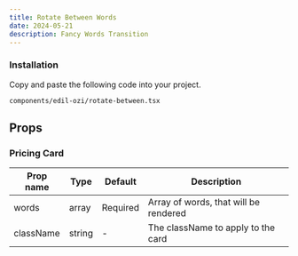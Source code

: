```yaml
---
title: Rotate Between Words
date: 2024-05-21
description: Fancy Words Transition
---
```


<ComponentPreview name="rotate-between-demo" />

<Steps>

### Installation

Copy and paste the following code into your project.

```text
components/edil-ozi/rotate-between.tsx
```

<ComponentSource name="rotate-between" />

</Steps>

## Props

### Pricing Card

| Prop name | Type   | Default  | Description                           |
| --------- | ------ | -------- | ------------------------------------- |
| words     | array  | Required | Array of words, that will be rendered |
| className | string | -        | The className to apply to the card    |
